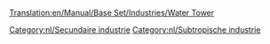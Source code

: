 [[Translation:en/Manual/Base Set/Industries/Water Tower]]

{{nl/Industrieën|image=en/Water tower.gif|name=Watertoren
|climates=[[nl/Manual/Klimaat#Subtropisch|Subtropisch]]
|accepts=[[nl/Manual/Base Set/Cargos/Water|Water]]
|produces=Niets
|notes=Niet aanwezig in [[nl/Manual/Klimaat|klimaten]].
Kan allen worden gebouwd in plaatsen in woestijngebied.
}}

{{nl/Navbox Industrieën}}
[[Category:nl/Secundaire industrie]]
[[Category:nl/Subtropische industrie]]